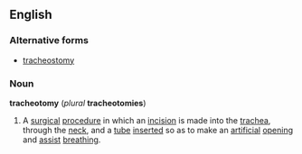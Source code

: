 ==English==
===Alternative forms===
*[[tracheostomy]]

===Noun===
{{wikipedia}}
'''tracheotomy''' (''plural'' '''tracheotomies''')

# {{medicine}} A [[surgical]] [[procedure]] in which an [[incision]] is made into the [[trachea]], through the [[neck]], and a [[tube]] [[insert]]ed so as to make an [[artificial]] [[opening]] and [[assist]] [[breathing]].